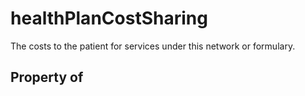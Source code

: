 # healthPlanCostSharing

The costs to the patient for services under this network or formulary.

## Property of



